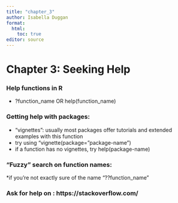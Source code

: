 ```yaml
---
title: "chapter_3"
author: Isabella Duggan
format: 
  html:
    toc: true
editor: source
---
```


# Chapter 3: Seeking Help

### Help functions in R
  * ?function_name OR help(function_name)
  
### Getting help with packages:
  * "vignettes": usually most packages offer tutorials and extended examples with this function
  * try using "vignette(package="package-name")
  * if a function has no vignettes, try help(package-name)

### "Fuzzy" search on function names: 
  *if you're not exactly sure of the name "??function_name"

### Ask for help on : https://stackoverflow.com/



